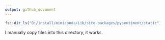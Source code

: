 ```yaml
---
output: github_document
---
```



```r
fs::dir_ls("D:/install/miniconda/Lib/site-packages/pysentiment/static")
```

I manually copy files into this directory, it works.
